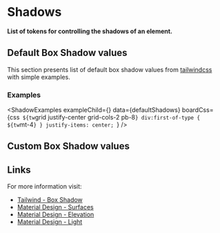 
<MainContainer>

# Shadows

**List of tokens for controlling the shadows of an element.**

## Default Box Shadow values

This section presents list of default box shadow values from [tailwindcss](https://tailwindcss.com/) with simple examples.

<TailwindTable specObj={defaultShadows} />

### Examples

<ShadowExamples
  exampleChild={<ShadowBlock />}
  data={defaultShadows}
  boardCss={css`
    ${tw`grid justify-center grid-cols-2 pb-8`}
    div:first-of-type {
      ${tw`mt-4`}
    }
    justify-items: center;
  `}
/>

## Custom Box Shadow values

<TailwindTable specObj={customShadows} />

## Links

For more information visit:

- [Tailwind - Box Shadow](https://tailwindcss.com/docs/box-shadow/)
- [Material Design - Surfaces](https://material.io/design/environment/surfaces.html#material-environment)
- [Material Design - Elevation](https://material.io/design/environment/elevation.html)
- [Material Design - Light](https://material.io/design/environment/light-shadows.html#light)

</MainContainer>
